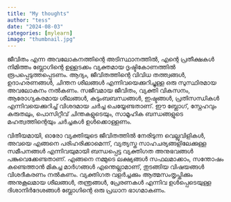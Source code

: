 ```yaml
---
title: "My thoughts"
author: "tess"
date: "2024-08-03"
categories: [mylearn]
image: "thumbnail.jpg"
---
```


ജീവിതം എന്ന അവലോകനത്തിന്റെ അടിസ്ഥാനത്തിൽ, എന്റെ പ്രതീക്ഷകൾ നിമിത്തം ബ്ലോഗിന്റെ ഉള്ളടക്കം വ്യക്തമായ ദൃഷ്ടികോണത്തിൽ രൂപപ്പെടുത്തപ്പെടണം. ആദ്യം, ജീവിതത്തിന്റെ വിവിധ തത്ത്വങ്ങൾ, ഉദാഹരണങ്ങൾ, ചിന്തന ശീലങ്ങൾ എന്നിവയെക്കുറിച്ചുള്ള ഒരു സുസ്ഥിരമായ അവലോകനം നൽകണം. സജീവമായ ജീവിതം, വ്യക്തി വികസനം, ആരോഗ്യകരമായ ശീലങ്ങൾ, കുടുംബബന്ധങ്ങൾ, ഇഷ്ടങ്ങൾ, പ്രതിസന്ധികൾ എന്നിവയെക്കുറിച്ച് വിശദമായ ചർച്ച ചെയ്യേണ്ടതാണ്. ഈ ബ്ലോഗ്, സ്നേഹവും കരുതലും, പൊസിറ്റീവ് ചിന്തകളുടെയും, സാമൂഹിക ബന്ധങ്ങളുടെ മഹത്വത്തിന്റെയും ചർച്ചകൾ ഉൾക്കൊള്ളണം.

വിതീയമായി, ഓരോ വ്യക്തിയുടെ ജീവിതത്തിൽ നേരിടുന്ന വെല്ലുവിളികൾ, അവയെ എങ്ങനെ പരിഹരിക്കാമെന്ന്, വ്യത്യസ്ത സാഹചര്യങ്ങളിലേക്കുള്ള സമീപനങ്ങൾ എന്നിവയുമായി ബന്ധപ്പെട്ട വ്യക്തിഗത അനുഭവങ്ങൾ പങ്കുവെക്കേണ്ടതാണ്. എങ്ങനെ നമ്മുടെ ലക്ഷ്യങ്ങൾ സഫലമാക്കാം, സന്തോഷം കണ്ടെത്താൻ മികച്ച മാർഗങ്ങൾ എന്തെല്ലാമാണ്, തുടങ്ങിയ വിഷയങ്ങൾ വിശദീകരണം നൽകണം. വ്യക്തിഗത വളർച്ചക്കും ആത്മസംതൃപ്തിക്കും അനുകൂലമായ ശീലങ്ങൾ, തന്ത്രങ്ങൾ, പ്രേരണകൾ എന്നിവ ഉൾപ്പെടെയുള്ള ദിശാനിർദേശങ്ങൾ ബ്ലോഗിന്റെ ഒരു പ്രധാന ഭാഗമാകണം.
